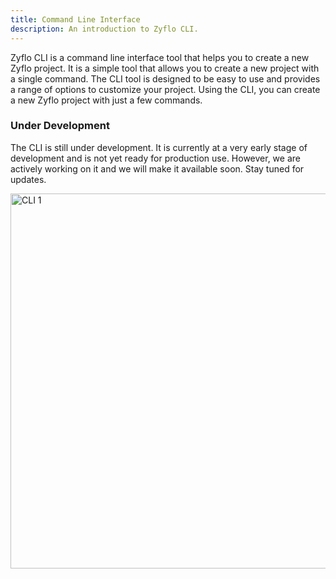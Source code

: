 ```yaml
---
title: Command Line Interface
description: An introduction to Zyflo CLI.
---
```


Zyflo CLI is a command line interface tool that helps you to create a new Zyflo project. It is a simple tool that allows you to create a new project with a single command. The CLI tool is designed to be easy to use and provides a range of options to customize your project. Using the CLI, you can create a new Zyflo project with just a few commands.

### Under Development
The CLI is still under development. It is currently at a very early stage of development and is not yet ready for production use. However, we are actively working on it and we will make it available soon. Stay tuned for updates.

<div className="flex flex-row items-center justify-center">
    <Image src="/images/docs/getting-started/cli/coming-soon.svg" width="1000" height="600" alt="CLI 1" className="xs:h-[500px] xs:w-auto h-auto w-full" />
</div>